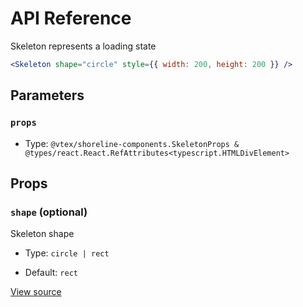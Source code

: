 # API Reference

Skeleton represents a loading state

```jsx
<Skeleton shape="circle" style={{ width: 200, height: 200 }} />
```

## Parameters

### `props`

- Type: `@vtex/shoreline-components.SkeletonProps & @types/react.React.RefAttributes<typescript.HTMLDivElement>`

## Props

### `shape` (optional)

Skeleton shape

- Type: `circle | rect`

- Default: `rect`

[View source](https://github.com/vtex/shoreline/blob/51c29df19/packages/components/src/skeleton/skeleton.tsx#L9)

